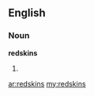 ==English==

===Noun===
'''redskins'''

# {{plural of|[[redskin]]}}

[[ar:redskins]]
[[my:redskins]]